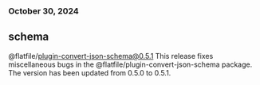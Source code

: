 ### October 30, 2024
## schema

@flatfile/plugin-convert-json-schema@0.5.1
This release fixes miscellaneous bugs in the @flatfile/plugin-convert-json-schema package. The version has been updated from 0.5.0 to 0.5.1.